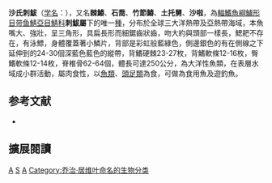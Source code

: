 {{Speciesbox 
| genus = Acanthocybium
| species = solandri
| image = Acanthocybium solandri.png
| status = LC
| status_system = IUCN3.1
| authority = [[Cuvier|Cuvier]], 1832
| synonyms = *''Acanthocybium forbesi''<br /><small>Seale, 1912</small>
*''Acanthocybium petus''<br /><small>Poey, 1860</small>
*''Acanthocybium sara''<br /><small>Lay & Bennett, 1839</small>
*''Acanthocybium solanderi''<br /><small>Cuvier, 1832</small>
*''Acanthocybrium solandri''<br /><small>Cuvier, 1832</small>
*''Acanthoscybium solanderi''<br /><small>Cuvier, 1832</small>
*''Acantocybium solandri''<br /><small>Cuvier, 1832</small>
}}
'''沙氏刺鮁'''（[[学名|学名]]：{{lang|la|'''''Acanthocybium solandri'''''}}），又名'''棘鰆'''、'''石喬'''、'''竹節鰆'''、'''土托舅'''、'''沙啦'''，為[[輻鰭魚綱|輻鰭魚綱]][[鱸形目|鱸形目]][[带鱼鯖亞目|带鱼鯖亞目]][[鯖科|鯖科]]'''刺鮁屬'''下的唯一[[種|種]]，分布於全球三大洋熱帶及亞熱帶海域，本魚嘴大、強壯，呈三角形，具扁長形而細鋸齒狀齒，吻大約與頭部一樣長，鰓耙不存在，有泳鰾，身體覆蓋著小鱗片，背部是彩虹般藍綠色，側邊銀色的有在側線之下延伸到的24-30個深藍色藍色的縱帶，背鰭硬棘23-27枚，背鰭軟條12-16枚，臀鰭軟條12-14枚，脊椎骨62-64個，體長可達250公分，為大洋性魚類，在表層水域成小群活動，屬肉食性，以[[魚類|魚類]]、[[頭足類|頭足類]]為食，可做為食用魚及遊釣魚。

== 参考文献 ==
{{reflist}}
*{{FishBase_species|genus=Acanthocybium|species=solandri|year=2012|month=7}}

== 擴展閱讀 == 
{{refbegin}}
{{wikispecies-inline|Acanthocybium solandri|沙氏刺鮁}}
{{refend}}
{{Taxonbar|from=Q614252}}

[[Category:食用魚|A]]
[[Category:刺鮁屬|S]]
[[Category:1832年描述的鱼类|A]]
[[Category:乔治·居维叶命名的生物分类|Category:乔治·居维叶命名的生物分类]]


{{鱸形目小作品}}